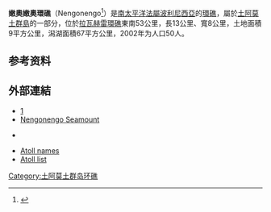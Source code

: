 '''嫩奧嫩奧環礁'''（Nengonengo<ref>{{cite journal|last1=Young|first1=J.L.|title=Names of the Paumotu Islands, with the old names so far as they are known.|journal=Journal of the Polynesian Society|date=1899|volume=8|issue=4|pages=264–268|url=http://www.jps.auckland.ac.nz/document/Volume_8_1899/Volume_8,_No._4,_December_1899/Names_of_the_Paumotu_Islands,_by_J.L._Young,_p_264-268?action=null|accessdate=|archive-date=2012-02-10|archive-url=https://web.archive.org/web/20120210193443/http://www.jps.auckland.ac.nz/document/Volume_8_1899/Volume_8,_No._4,_December_1899/Names_of_the_Paumotu_Islands,_by_J.L._Young,_p_264-268?action=null}}</ref>）是[[南太平洋|南太平洋]][[法屬波利尼西亞|法屬波利尼西亞]]的[[環礁|環礁]]，屬於[[土阿莫土群島|土阿莫土群島]]的一部分，位於[[拉瓦赫雷環礁|拉瓦赫雷環礁]]東南53公里，長13公里、寬8公里，土地面積9平方公里，潟湖面積67平方公里，2002年为人口50人。
{{Coord|18|46|S|141|48|W|type:isle_source:dewiki|display=title}}
==参考资料==
{{reflist}}
==外部連結==
*[http://www.oceandots.com/pacific/tuamotu/nengonengo.php]{{Wayback|url=http://www.oceandots.com/pacific/tuamotu/nengonengo.php |date=20101223015139 }}
*[http://www.earthref.org/cgi-bin/sc.cgi?id=SMNT-188S-1418W Nengonengo Seamount] {{Wayback|url=http://www.earthref.org/cgi-bin/sc.cgi?id=SMNT-188S-1418W |date=20191206140320 }}
*{{tsl|de|Samuel Wallis||History}} {{De icon}}
*[https://web.archive.org/web/20120210193443/http://www.jps.auckland.ac.nz/document/Volume_8_1899/Volume_8%2C_No._4%2C_December_1899/Names_of_the_Paumotu_Islands%2C_by_J.L._Young%2C_p_264-268?action=null Atoll names]
*[https://web.archive.org/web/20070228115907/http://www.pacific-image.pf/pages/boutic/dboutic_cdrom_sp132.html Atoll list] {{Fr icon}}

{{FrenchPolynesia-geo-stub}}
[[Category:土阿莫土群岛环礁|Category:土阿莫土群岛环礁]]